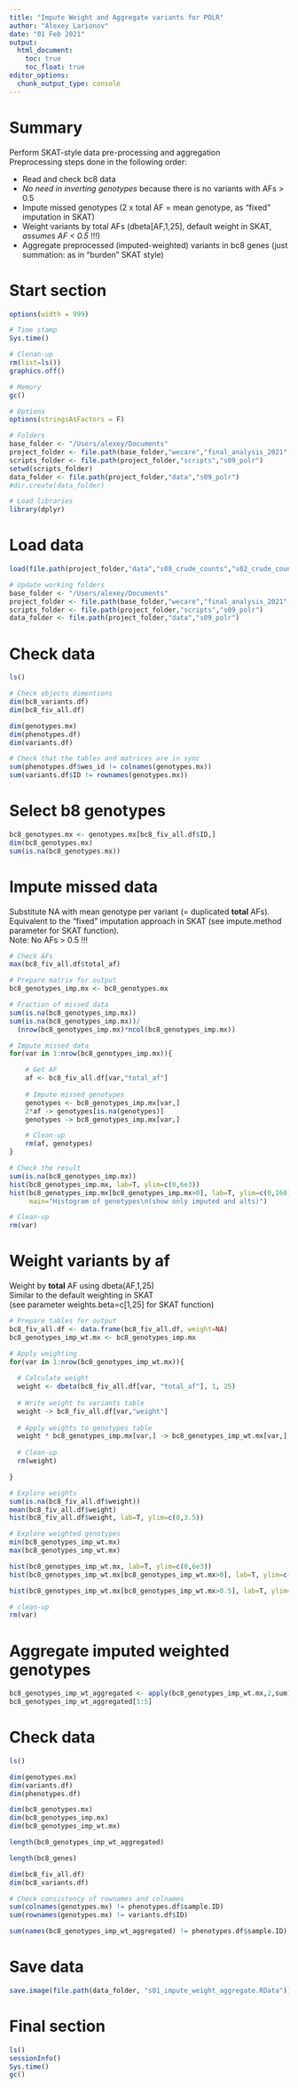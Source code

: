 ```yaml
---
title: "Impute Weight and Aggregate variants for POLR"
author: "Alexey Larionov"
date: "01 Feb 2021"
output:
  html_document:
    toc: true
    toc_float: true
editor_options:
  chunk_output_type: console
---
```


# Summary  

Perform SKAT-style data pre-processing and aggregation  
Preprocessing steps done in the following order:  

- Read and check bc8 data  
- *No need in inverting genotypes* because there is no variants with AFs > 0.5  
- Impute missed genotypes (2 x total AF = mean genotype, as "fixed" imputation in SKAT)  
- Weight variants by total AFs (dbeta[AF,1,25], default weight in SKAT, *assumes AF < 0.5* !!!)  
- Aggregate preprocessed (imputed-weighted) variants in bc8 genes (just summation: as in "burden" SKAT style)  

# Start section

<style>
pre {
  overflow-x: auto;
}
pre code {
  word-wrap: normal;
  white-space: pre;
}
</style>

```r
options(width = 999)
```

```r

# Time stamp
Sys.time()

# Clenan-up
rm(list=ls())
graphics.off()

# Memory
gc()

# Options
options(stringsAsFactors = F)

# Folders
base_folder <- "/Users/alexey/Documents"
project_folder <- file.path(base_folder,"wecare","final_analysis_2021","reanalysis_wo_danish_2021","s02_wes_wecare_nfe")
scripts_folder <- file.path(project_folder,"scripts","s09_polr")
setwd(scripts_folder)
data_folder <- file.path(project_folder,"data","s09_polr")
#dir.create(data_folder)

# Load libraries
library(dplyr)

```

# Load data

```r

load(file.path(project_folder,"data","s08_crude_counts","s02_crude_counts_bc8_all.RData"))

# Update working folders
base_folder <- "/Users/alexey/Documents"
project_folder <- file.path(base_folder,"wecare","final_analysis_2021","reanalysis_wo_danish_2021","s02_wes_wecare_nfe")
scripts_folder <- file.path(project_folder,"scripts","s09_polr")
data_folder <- file.path(project_folder,"data","s09_polr")

```

# Check data

```r

ls()

# Check objects dimentions
dim(bc8_variants.df)
dim(bc8_fiv_all.df)

dim(genotypes.mx)
dim(phenotypes.df)
dim(variants.df)

# Check that the tables and matrices are in sync
sum(phenotypes.df$wes_id != colnames(genotypes.mx))
sum(variants.df$ID != rownames(genotypes.mx))

```

# Select b8 genotypes

```r

bc8_genotypes.mx <- genotypes.mx[bc8_fiv_all.df$ID,]
dim(bc8_genotypes.mx)
sum(is.na(bc8_genotypes.mx))

```

# Impute missed data

Substitute NA with mean genotype per variant (= duplicated **total** AFs).  
Equivalent to the "fixed" imputation approach in SKAT (see impute.method parameter for SKAT function).  
Note: No AFs > 0.5 !!!

```r

# Check AFs
max(bc8_fiv_all.df$total_af)

# Prepare matrix for output
bc8_genotypes_imp.mx <- bc8_genotypes.mx

# Fraction of missed data 
sum(is.na(bc8_genotypes_imp.mx))
sum(is.na(bc8_genotypes_imp.mx))/
  (nrow(bc8_genotypes_imp.mx)*ncol(bc8_genotypes_imp.mx))

# Impute missed data
for(var in 1:nrow(bc8_genotypes_imp.mx)){

    # Get AF
    af <- bc8_fiv_all.df[var,"total_af"]
    
    # Impute missed genotypes
    genotypes <- bc8_genotypes_imp.mx[var,]
    2*af -> genotypes[is.na(genotypes)]
    genotypes -> bc8_genotypes_imp.mx[var,]

    # Clean-up
    rm(af, genotypes)
}

# Check the result
sum(is.na(bc8_genotypes_imp.mx))
hist(bc8_genotypes_imp.mx, lab=T, ylim=c(0,6e3))
hist(bc8_genotypes_imp.mx[bc8_genotypes_imp.mx>0], lab=T, ylim=c(0,160),
     main="Histogram of genotypes\n(show only imputed and alts)")

# Clean-up
rm(var)

```

# Weight variants by af

Weight by **total** AF using dbeta(AF,1,25)  
Similar to the default weighting in SKAT  
(see parameter weights.beta=c[1,25] for SKAT function)  

```r

# Prepare tables for output
bc8_fiv_all.df <- data.frame(bc8_fiv_all.df, weight=NA)
bc8_genotypes_imp_wt.mx <- bc8_genotypes_imp.mx

# Apply weighting
for(var in 1:nrow(bc8_genotypes_imp_wt.mx)){
 
  # Calculate weight
  weight <- dbeta(bc8_fiv_all.df[var, "total_af"], 1, 25)
  
  # Write weight to variants table
  weight -> bc8_fiv_all.df[var,"weight"]
  
  # Apply weights to genotypes table
  weight * bc8_genotypes_imp.mx[var,] -> bc8_genotypes_imp_wt.mx[var,]
  
  # Clean-up
  rm(weight)

}

# Explore weights
sum(is.na(bc8_fiv_all.df$weight))
mean(bc8_fiv_all.df$weight)
hist(bc8_fiv_all.df$weight, lab=T, ylim=c(0,3.5))

# Explore weighted genotypes
min(bc8_genotypes_imp_wt.mx)
max(bc8_genotypes_imp_wt.mx)

hist(bc8_genotypes_imp_wt.mx, lab=T, ylim=c(0,6e3))
hist(bc8_genotypes_imp_wt.mx[bc8_genotypes_imp_wt.mx>0], lab=T, ylim=c(0,160), main="Histogram of genotypes\n(showing only imputed and alts)")

hist(bc8_genotypes_imp_wt.mx[bc8_genotypes_imp_wt.mx>0.5], lab=T, ylim=c(0,4), main="Histogram of genotypes\n(showing only alts)")

# clean-up
rm(var)

```

# Aggregate imputed weighted genotypes

```r

bc8_genotypes_imp_wt_aggregated <- apply(bc8_genotypes_imp_wt.mx,2,sum)
bc8_genotypes_imp_wt_aggregated[1:5]

```

# Check data

```r

ls()

dim(genotypes.mx)
dim(variants.df)
dim(phenotypes.df)

dim(bc8_genotypes.mx)
dim(bc8_genotypes_imp.mx)
dim(bc8_genotypes_imp_wt.mx)

length(bc8_genotypes_imp_wt_aggregated)

length(bc8_genes)

dim(bc8_fiv_all.df)
dim(bc8_variants.df)

# Check consistency of rownames and colnames
sum(colnames(genotypes.mx) != phenotypes.df$sample.ID)
sum(rownames(genotypes.mx) != variants.df$ID)

sum(names(bc8_genotypes_imp_wt_aggregated) != phenotypes.df$sample.ID)

```

# Save data

```r

save.image(file.path(data_folder, "s01_impute_weight_aggregate.RData"))

```

# Final section

```r

ls()
sessionInfo()
Sys.time()
gc()

```
